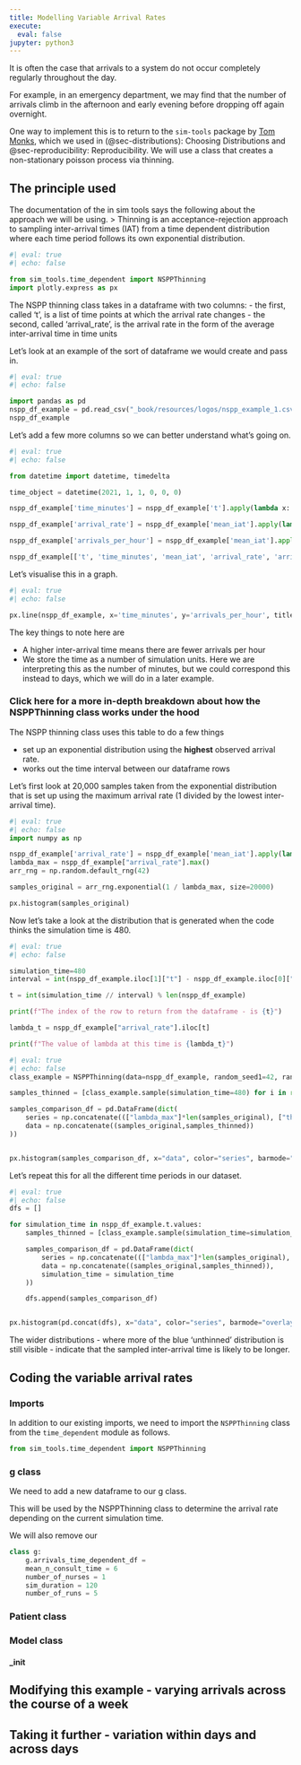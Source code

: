 ```yaml
---
title: Modelling Variable Arrival Rates
execute:
  eval: false
jupyter: python3
---
```


It is often the case that arrivals to a system do not occur completely regularly throughout the day.

For example, in an emergency department, we may find that the number of arrivals climb in the afternoon and early evening before dropping off again overnight.

One way to implement this is to return to the `sim-tools` package by [Tom Monks](https://orcid.org/0000-0003-2631-4481), which we used in (@sec-distributions): Choosing Distributions and @sec-reproducibility: Reproducibility. We will use a class that creates a non-stationary poisson process via thinning.

## The principle used

The documentation of the in sim tools says the following about the approach we will be using.
> Thinning is an acceptance-rejection approach to sampling inter-arrival times (IAT) from a time dependent distribution where each time period follows its own exponential distribution.

```python
#| eval: true
#| echo: false

from sim_tools.time_dependent import NSPPThinning
import plotly.express as px
```

The NSPP thinning class takes in a dataframe with two columns:
- the first, called 't', is a list of time points at which the arrival rate changes
- the second, called 'arrival_rate', is the arrival rate in the form of the average inter-arrival time in time units

Let's look at an example of the sort of dataframe we would create and pass in.

```python
#| eval: true
#| echo: false

import pandas as pd
nspp_df_example = pd.read_csv("_book/resources/logos/nspp_example_1.csv")
nspp_df_example
```

Let's add a few more columns so we can better understand what's going on.

```python
#| eval: true
#| echo: false

from datetime import datetime, timedelta

time_object = datetime(2021, 1, 1, 0, 0, 0)

nspp_df_example['time_minutes'] = nspp_df_example['t'].apply(lambda x: (time_object + timedelta(minutes=x)).strftime("%H:%M:%S") )

nspp_df_example['arrival_rate'] = nspp_df_example['mean_iat'].apply(lambda x: f"1/{x}")

nspp_df_example['arrivals_per_hour'] = nspp_df_example['mean_iat'].apply(lambda x: round(60/x,1))

nspp_df_example[['t', 'time_minutes', 'mean_iat', 'arrival_rate', 'arrivals_per_hour']]
```

Let's visualise this in a graph.

```python
#| eval: true
#| echo: false

px.line(nspp_df_example, x='time_minutes', y='arrivals_per_hour', title="Average Arrivals per Hour to Simulated Emergency Department")
```

:::{.callout-tip}
The key things to note here are

- A higher inter-arrival time means there are fewer arrivals per hour
- We store the time as a number of simulation units. Here we are interpreting this as the number of minutes, but we could correspond this instead to days, which we will do in a later example.
:::


:::{.callout-note collapse="true"}
### Click here for a more in-depth breakdown about how the NSPPThinning class works under the hood

The NSPP thinning class uses this table to do a few things

- set up an exponential distribution using the **highest** observed arrival rate.
- works out the time interval between our dataframe rows

Let's first look at 20,000 samples taken from the exponential distribution that is set up using the maximum arrival rate (1 divided by the lowest inter-arrival time).

```python
#| eval: true
#| echo: false
import numpy as np

nspp_df_example['arrival_rate'] = nspp_df_example['mean_iat'].apply(lambda x: 1/x)
lambda_max = nspp_df_example["arrival_rate"].max()
arr_rng = np.random.default_rng(42)

samples_original = arr_rng.exponential(1 / lambda_max, size=20000)

px.histogram(samples_original)
```

Now let's take a look at the distribution that is generated when the code thinks the simulation time is 480.

```python
#| eval: true
#| echo: false

simulation_time=480
interval = int(nspp_df_example.iloc[1]["t"] - nspp_df_example.iloc[0]["t"])

t = int(simulation_time // interval) % len(nspp_df_example)

print(f"The index of the row to return from the dataframe - is {t}")

lambda_t = nspp_df_example["arrival_rate"].iloc[t]

print(f"The value of lambda at this time is {lambda_t}")
```

```python
#| eval: true
#| echo: false
class_example = NSPPThinning(data=nspp_df_example, random_seed1=42, random_seed2=88)

samples_thinned = [class_example.sample(simulation_time=480) for i in range(20000)]

samples_comparison_df = pd.DataFrame(dict(
    series = np.concatenate((["lambda_max"]*len(samples_original), ["thinned"]*len(samples_thinned))),
    data = np.concatenate((samples_original,samples_thinned))
))


px.histogram(samples_comparison_df, x="data", color="series", barmode="overlay")
```

Let's repeat this for all the different time periods in our dataset.

```python
#| eval: true
#| echo: false
dfs = []

for simulation_time in nspp_df_example.t.values:
    samples_thinned = [class_example.sample(simulation_time=simulation_time) for i in range(20000)]

    samples_comparison_df = pd.DataFrame(dict(
        series = np.concatenate((["lambda_max"]*len(samples_original), ["thinned"]*len(samples_thinned))),
        data = np.concatenate((samples_original,samples_thinned)),
        simulation_time = simulation_time
    ))

    dfs.append(samples_comparison_df)


px.histogram(pd.concat(dfs), x="data", color="series", barmode="overlay", facet_col="simulation_time", facet_col_wrap=4, height=1200, opacity=0.4, facet_row_spacing=0.03, facet_col_spacing=0.02)

```

The wider distributions - where more of the blue 'unthinned' distribution is still visible - indicate that the sampled inter-arrival time is likely to be longer.

:::

## Coding the variable arrival rates

### Imports

In addition to our existing imports, we need to import the `NSPPThinning` class from the `time_dependent` module as follows.

```python
from sim_tools.time_dependent import NSPPThinning
```

### g class

We need to add a new dataframe to our g class.

This will be used by the NSPPThinning class to determine the arrival rate depending on the current simulation time.

We will also remove our

```python
class g:
    g.arrivals_time_dependent_df =
    mean_n_consult_time = 6
    number_of_nurses = 1
    sim_duration = 120
    number_of_runs = 5

```

### Patient class



### Model class

#### _init


## Modifying this example - varying arrivals across the course of a week





## Taking it further - variation within days and across days
